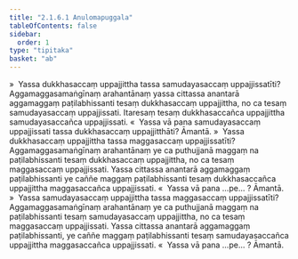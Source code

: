 ```yaml
---
title: "2.1.6.1 Anulomapuggala"
tableOfContents: false
sidebar:
  order: 1
type: "tipitaka"
basket: "ab"
---
```



<DynamicBreadcrumb />

<Division number="78">

<Paragraph number="444">
»  Yassa dukkhasaccaṃ uppajjittha tassa samudayasaccaṃ uppajjissatīti?
</Paragraph>

<Paragraph number="445">
Aggamaggasamaṅgīnaṃ arahantānaṃ yassa cittassa anantarā aggamaggaṃ paṭilabhissanti tesaṃ dukkhasaccaṃ uppajjittha, no ca tesaṃ samudayasaccaṃ uppajjissati. Itaresaṃ tesaṃ dukkhasaccañca uppajjittha samudayasaccañca uppajjissati.
</Paragraph>

<Paragraph number="446">
«  Yassa vā pana samudayasaccaṃ uppajjissati tassa dukkhasaccaṃ uppajjitthāti? Āmantā.
</Paragraph>

<Paragraph number="447">
»  Yassa dukkhasaccaṃ uppajjittha tassa maggasaccaṃ uppajjissatīti?
</Paragraph>

<Paragraph number="448">
Aggamaggasamaṅgīnaṃ arahantānaṃ ye ca puthujjanā maggaṃ na paṭilabhissanti tesaṃ dukkhasaccaṃ uppajjittha, no ca tesaṃ maggasaccaṃ uppajjissati. Yassa cittassa anantarā aggamaggaṃ paṭilabhissanti ye caññe maggaṃ paṭilabhissanti tesaṃ dukkhasaccañca uppajjittha maggasaccañca uppajjissati.
</Paragraph>

<Paragraph number="449">
«  Yassa vā pana …pe… ? Āmantā.
</Paragraph>

</Division>
<Division number="79">

<Paragraph number="450">
»  Yassa samudayasaccaṃ uppajjittha tassa maggasaccaṃ uppajjissatīti? Aggamaggasamaṅgīnaṃ arahantānaṃ ye ca puthujjanā maggaṃ na paṭilabhissanti tesaṃ samudayasaccaṃ uppajjittha, no ca tesaṃ maggasaccaṃ uppajjissati. Yassa cittassa anantarā aggamaggaṃ paṭilabhissanti, ye caññe maggaṃ paṭilabhissanti tesaṃ samudayasaccañca uppajjittha maggasaccañca uppajjissati.
</Paragraph>

<Paragraph number="451">
«  Yassa vā pana …pe… ? Āmantā.
</Paragraph>
</Division>